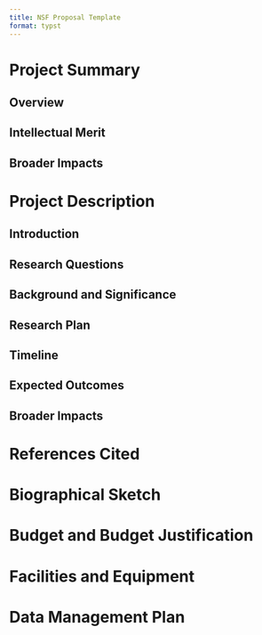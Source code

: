 ```yaml
---
title: NSF Proposal Template
format: typst
---
```


# Project Summary

## Overview

## Intellectual Merit

## Broader Impacts

# Project Description

## Introduction

## Research Questions

## Background and Significance

## Research Plan

## Timeline

## Expected Outcomes

## Broader Impacts

# References Cited

# Biographical Sketch

# Budget and Budget Justification

# Facilities and Equipment

# Data Management Plan
